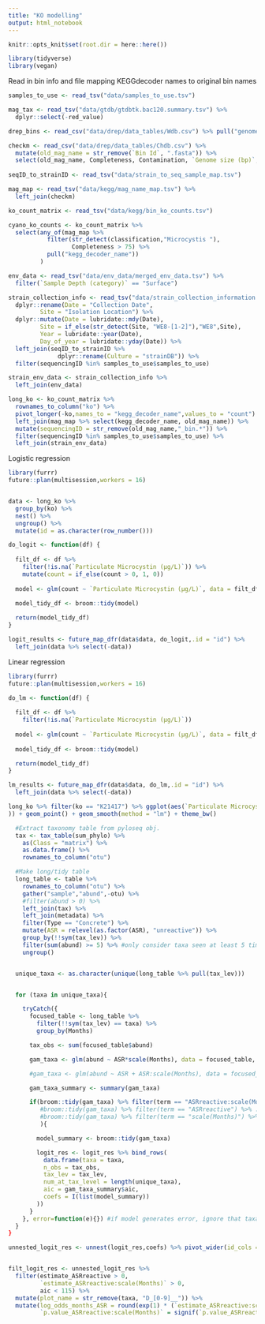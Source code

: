 ```yaml
---
title: "KO modelling"
output: html_notebook
---
```



```r
knitr::opts_knit$set(root.dir = here::here())

library(tidyverse)
library(vegan)
```


Read in bin info and file mapping KEGGdecoder names to original bin names
```r
samples_to_use <- read_tsv("data/samples_to_use.tsv")

mag_tax <- read_tsv("data/gtdb/gtdbtk.bac120.summary.tsv") %>% 
  dplyr::select(-red_value) 

drep_bins <- read_csv("data/drep/data_tables/Wdb.csv") %>% pull("genome") %>% str_remove(".fasta")

checkm <- read_csv("data/drep/data_tables/Chdb.csv") %>% 
  mutate(old_mag_name = str_remove(`Bin Id`, ".fasta")) %>% 
  select(old_mag_name, Completeness, Contamination, `Genome size (bp)`, `Strain heterogeneity`)
  
seqID_to_strainID <- read_tsv("data/strain_to_seq_sample_map.tsv")

mag_map <- read_tsv("data/kegg/mag_name_map.tsv") %>% 
  left_join(checkm)

ko_count_matrix <- read_tsv("data/kegg/bin_ko_counts.tsv")

cyano_ko_counts <- ko_count_matrix %>% 
  select(any_of(mag_map %>% 
           filter(str_detect(classification,"Microcystis "),
                  Completeness > 75) %>%
           pull("kegg_decoder_name"))
         )

env_data <- read_tsv("data/env_data/merged_env_data.tsv") %>% 
  filter(`Sample Depth (category)` == "Surface")

strain_collection_info <- read_tsv("data/strain_collection_information.txt") %>% 
  dplyr::rename(Date = "Collection Date",
         Site = "Isolation Location") %>% 
  dplyr::mutate(Date = lubridate::mdy(Date),
         Site = if_else(str_detect(Site, "WE8-[1-2]"),"WE8",Site),
         Year = lubridate::year(Date),
         Day_of_year = lubridate::yday(Date)) %>% 
  left_join(seqID_to_strainID %>% 
              dplyr::rename(Culture = "strainDB")) %>% 
  filter(sequencingID %in% samples_to_use$samples_to_use)

strain_env_data <- strain_collection_info %>% 
  left_join(env_data)
```

```r
long_ko <- ko_count_matrix %>% 
  rownames_to_column("ko") %>% 
  pivot_longer(-ko,names_to = "kegg_decoder_name",values_to = "count") %>% 
  left_join(mag_map %>% select(kegg_decoder_name, old_mag_name)) %>% 
  mutate(sequencingID = str_remove(old_mag_name,"_bin.*")) %>% 
  filter(sequencingID %in% samples_to_use$samples_to_use) %>% 
  left_join(strain_env_data)
```


Logistic regression
```r
library(furrr)
future::plan(multisession,workers = 16)


data <- long_ko %>% 
  group_by(ko) %>% 
  nest() %>% 
  ungroup() %>% 
  mutate(id = as.character(row_number()))

do_logit <- function(df) {
  
  filt_df <- df %>% 
    filter(!is.na(`Particulate Microcystin (µg/L)`)) %>% 
    mutate(count = if_else(count > 0, 1, 0))
  
  model <- glm(count ~ `Particulate Microcystin (µg/L)`, data = filt_df, family = "binomial")
  
  model_tidy_df <- broom::tidy(model)

  return(model_tidy_df)  
}

logit_results <- future_map_dfr(data$data, do_logit,.id = "id") %>% 
  left_join(data %>% select(-data))

```


Linear regression
```r
library(furrr)
future::plan(multisession,workers = 16)

do_lm <- function(df) {
  
  filt_df <- df %>% 
    filter(!is.na(`Particulate Microcystin (µg/L)`))
  
  model <- glm(count ~ `Particulate Microcystin (µg/L)`, data = filt_df)
  
  model_tidy_df <- broom::tidy(model)

  return(model_tidy_df)  
}

lm_results <- future_map_dfr(data$data, do_lm,.id = "id") %>% 
  left_join(data %>% select(-data))
```


```r
long_ko %>% filter(ko == "K21417") %>% ggplot(aes(`Particulate Microcystin (µg/L)`, count
)) + geom_point() + geom_smooth(method = "lm") + theme_bw()
```


```r
  #Extract taxonomy table from pyloseq obj.
  tax <- tax_table(sum_phylo) %>%
    as(Class = "matrix") %>%
    as.data.frame() %>%
    rownames_to_column("otu")

  #Make long/tidy table
  long_table <- table %>%
    rownames_to_column("otu") %>%
    gather("sample","abund",-otu) %>%
    #filter(abund > 0) %>%
    left_join(tax) %>%
    left_join(metadata) %>%
    filter(Type == "Concrete") %>%
    mutate(ASR = relevel(as.factor(ASR), "unreactive")) %>%
    group_by(!!sym(tax_lev)) %>%
    filter(sum(abund) >= 5) %>% #only consider taxa seen at least 5 times
    ungroup()


  unique_taxa <- as.character(unique(long_table %>% pull(tax_lev)))


  for (taxa in unique_taxa){

    tryCatch({
      focused_table <- long_table %>%
        filter(!!sym(tax_lev) == taxa) %>%
        group_by(Months)

      tax_obs <- sum(focused_table$abund)

      gam_taxa <- glm(abund ~ ASR*scale(Months), data = focused_table, family = "binomial")

      #gam_taxa <- glm(abund ~ ASR + ASR:scale(Months), data = focused_table, family = "binomial")

      gam_taxa_summary <- summary(gam_taxa)

      if(broom::tidy(gam_taxa) %>% filter(term == "ASRreactive:scale(Months)") %>% .$p.value < 0.05
         #broom::tidy(gam_taxa) %>% filter(term == "ASRreactive") %>% .$p.value < 0.05
         #broom::tidy(gam_taxa) %>% filter(term == "scale(Months)") %>% .$p.value < 0.05
         ){

        model_summary <- broom::tidy(gam_taxa)

        logit_res <- logit_res %>% bind_rows(
          data.frame(taxa = taxa,
          n_obs = tax_obs,
          tax_lev = tax_lev,
          num_at_tax_level = length(unique_taxa),
          aic = gam_taxa_summary$aic,
          coefs = I(list(model_summary))
        ))
      }
    }, error=function(e){}) #if model generates error, ignore that taxa
  }
}

unnested_logit_res <- unnest(logit_res,coefs) %>% pivot_wider(id_cols =c(taxa,n_obs,tax_lev,aic,num_at_tax_level), names_from = term, values_from = estimate:p.value)


filt_logit_res <- unnested_logit_res %>%
  filter(estimate_ASRreactive > 0,
         `estimate_ASRreactive:scale(Months)` > 0,
         aic < 115) %>%
  mutate(plot_name = str_remove(taxa, "D_[0-9]__")) %>%
  mutate(log_odds_months_ASR = round(exp(1) * (`estimate_ASRreactive:scale(Months)` + estimate_ASRreactive), 2),
         `p.value_ASRreactive:scale(Months)` = signif(`p.value_ASRreactive:scale(Months)`, 2))
```








